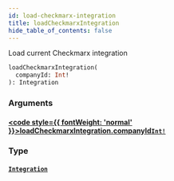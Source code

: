 ```yaml
---
id: load-checkmarx-integration
title: loadCheckmarxIntegration
hide_table_of_contents: false
---
```








Load current Checkmarx integration

```graphql
loadCheckmarxIntegration(
  companyId: Int!
): Integration
```


### Arguments

#### [<code style={{ fontWeight: 'normal' }}>loadCheckmarxIntegration.<b>companyId</b></code>](#)<Bullet />[`Int!`](/api/graphql/documentation/scalars/int) <Badge class="secondary" text="non-null"/> <Badge class="secondary" text="scalar"/>
> 
> 

### Type

#### [`Integration`](/api/graphql/documentation/objects/integration) <Badge class="secondary" text="object"/>
> 
> 





